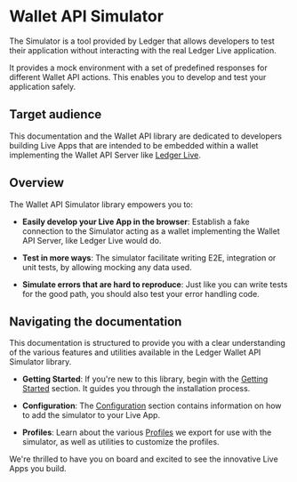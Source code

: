 
# Wallet API Simulator

The Simulator is a tool provided by Ledger that allows developers to test their application without interacting with the real Ledger Live application.

It provides a mock environment with a set of predefined responses for different Wallet API actions.
This enables you to develop and test your application safely.

## Target audience

This documentation and the Wallet API library are dedicated to developers building Live Apps that are intended to be embedded within a wallet implementing the Wallet API Server like [Ledger Live](https://www.ledger.com/ledger-live).

## Overview

The Wallet API Simulator library empowers you to:

- **Easily develop your Live App in the browser**: Establish a fake connection to the Simulator acting as a wallet implementing the Wallet API Server, like Ledger Live would do.

- **Test in more ways**: The simulator facilitate writing E2E, integration or unit tests, by allowing mocking any data used.

- **Simulate errors that are hard to reproduce**: Just like you can write tests for the good path, you should also test your error handling code.

## Navigating the documentation

This documentation is structured to provide you with a clear understanding of the various features and utilities available in the Ledger Wallet API Simulator library.

- **Getting Started**: If you're new to this library, begin with the [Getting Started](./simulator/getting-started.mdx) section. It guides you through the installation process.

- **Configuration**: The [Configuration](./simulator/configuration.mdx) section contains information on how to add the simulator to your Live App.

- **Profiles**: Learn about the various [Profiles](./simulator/profiles.mdx) we export for use with the simulator, as well as utilities to customize the profiles.

We're thrilled to have you on board and excited to see the innovative Live Apps you build.
